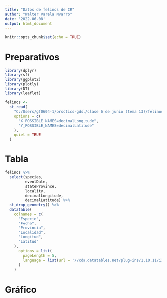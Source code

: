 ---
title: "Datos de felinos de CR"
author: "Walter Varela Nvarro"
date: '2022-06-08'
output: html_document
---

```{r setup, include=FALSE}
knitr::opts_chunk$set(echo = TRUE)
```

# Preparativos  


``` {r}
library(dplyr)
library(sf)
library(ggplot2)
library(plotly)
library(DT)
library(leaflet)
```

```{r}
felinos <-
  st_read(
    "C:/Users/gf0604-1/prsctics-gdsl/clase 6 de junio (tema 13)/felinos/felinos.csv",
    options = c(
      "X_POSSIBLE_NAMES=decimalLongitude",
      "Y_POSSIBLE_NAMES=decimalLatitude"  
    ),
    quiet = TRUE
  )  
```

# Tabla  

``` {r tabla}
felinos %>%
  select(species,
         eventDate,
         stateProvince,
         locality,
         decimalLongitude,
         decimalLatitude) %>%
  st_drop_geometry() %>%
  datatable(
    colnames = c(
      "Especie",
      "Fecha",
      "Provincia",
      "Localidad",
      "Longitud",
      "Latitud"
    ),
      options = list(
        pageLength = 5,
        language = list(url = '//cdn.datatables.net/plug-ins/1.10.11/i18n/Spanish.json')
      )
    )
```
# Gráfico   